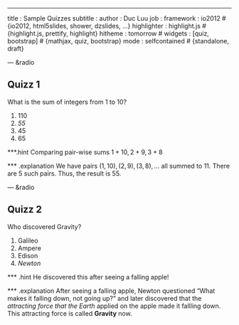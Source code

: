 ---
title       : Sample Quizzes
subtitle    : 
author      : Duc Luu
job         : 
framework   : io2012        # {io2012, html5slides, shower, dzslides, ...}
highlighter : highlight.js  # {highlight.js, prettify, highlight}
hitheme     : tomorrow      # 
widgets     : [quiz, bootstrap]            # {mathjax, quiz, bootstrap}
mode        : selfcontained # {standalone, draft}

--- &radio 

## Quizz 1
What is the sum of integers from 1 to 10?

1. 110
2. _55_
3. 45
4. 65

***.hint 
Comparing pair-wise sums $1+10, 2+9, 3+8$

*** .explanation 
We have pairs $(1,10), (2,9), (3,8),\dots$ all summed to 11. There are 5 such pairs. Thus, the result is 55.

--- &radio

## Quizz 2

Who discovered Gravity?

1. Galileo
2. Ampere
3. Edison
4. _Newton_

*** .hint
He discovered this after seeing a falling apple!

*** .explanation
After seeing a falling apple, Newton questioned "What makes it falling down, not going up?" and later discovered that the _attracting force that the Earth_ applied on the apple made it fallling down. This attracting force is called __Gravity__ now.

